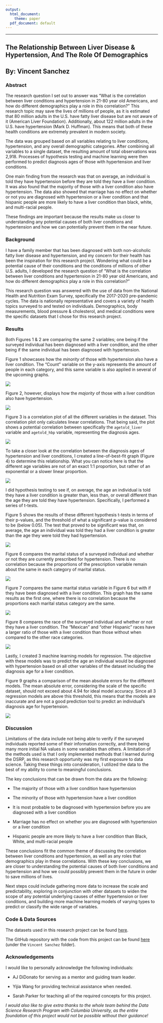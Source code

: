 ```yaml
---
output:
  html_document:
    theme: paper
  pdf_document: default
---
```


------------------------------------------------------------------------

::: {align="center"}
# The Relationship Between Liver Disease & Hypertension, And The Role Of Demographics

## By: Vincent Sanchez
:::

### Abstract

The research question I set out to answer was "What is the correlation between liver conditions and hypertension in 21-80 year old Americans, and how do different demographics play a role in this correlation?" This research topic may save the lives of millions of people, as it is estimated that 80 million adults in the U.S. have fatty liver disease but are not aware of it (American Liver Foundation). Additionally, about 122 million adults in the U.S. have hypertension (Mark D. Huffman). This means that both of these health conditions are extremely prevalent in modern society.

The data was grouped based on all variables relating to liver conditions, hypertension, and any overall demographic categories. After combining all variables to a single dataset, the resulting amount of total observations was 2,918. Processes of hypothesis testing and machine learning were then performed to predict diagnosis ages of those with hypertension and liver conditions.

One main finding from the research was that on average, an individual is told they have hypertension before they are told they have a liver condition. It was also found that the majority of those with a liver condition also have hypertension. The data also showed that marriage has no effect on whether or not you are diagnosed with hypertension or a liver condition and that hispanic people are more likely to have a liver condition than black, white, and multi-racial people.

These findings are important because the results make us closer to understanding any potential causes of both liver conditions and hypertension and how we can potentially prevent them in the near future.

### Background

I have a family member that has been diagnosed with both non-alcoholic fatty liver disease and hypertension, and my concern for their health has been the inspiration for this research project. Wondering what could be a potential cause of their conditions and the conditions of millions of other U.S. adults, I developed the research question of "What is the correlation between liver conditions and hypertension in 21-80 year old Americans, and how do different demographics play a role in this correlation?"

This research question was answered with the use of data from the National Health and Nutrition Exam Survey, specifically the 2017-2020 pre-pandemic cycles. The data is nationally representative and covers a variety of health topics surveyed to and tested on individuals. Demographics, body measurements, blood pressure & cholesterol, and medical conditions were the specific datasets that I chose for this research project.

### Results

Both Figures 1 & 2 are comparing the same 2 variables; one being if the surveyed individual has been diagnosed with a liver condition, and the other being if the same individual has been diagnosed with hypertension.

Figure 1 showcases how the *minority* of those with hypertension also have a liver condition. The "Count" variable on the y-axis represents the amount of people in each category, and this same variable is also applied in several of the upcoming graphs.

![](plots/Hypertension%20v.%20Liver%20Condition.png)

Figure 2, however, displays how the *majority* of those with a liver condition also have hypertension.

![](plots/Liver%20Condition%20v.%20Hypertension.png)

Figure 3 is a correlation plot of all the different variables in the dataset. This correlation plot only calculates linear correlations. That being said, the plot shows a potential correlation between specifically the `agetold_liver` variable and `agetold_hbp` variable, representing the diagnosis ages.

![](plots/Correlations.png)

To take a closer look at the correlation between the diagnosis ages of hypertension and liver conditions, I created a line-of-best-fit graph (Figure 4) to determine this relationship. What you can notice here is that the different age variables are not of an exact 1:1 proportion, but rather of an exponential or a slower linear proportion.

![](plots/Diagnosis%20Ages.png)

I did hypothesis testing to see if, on average, the age an individual is told they have a liver condition is greater than, less than, or overall different than the age they are told they have hypertension. Specifically, I performed a series of t-tests.

Figure 5 shows the results of these different hypothesis t-tests in terms of their p-values, and the threshold of what a significant p-value is considered to be (below 0.05). The test that proved to be significant was that, on average, the age an individual was told they had a liver condition is greater than the age they were told they had hypertension.

![](plots/Hypothesis%20Testing.png)

Figure 6 compares the marital status of a surveyed individual and whether or not they are currently prescribed for hypertension. There is no correlation because the proportions of the prescription variable remain about the same in each category of marital status.

![](plots/Marriage%20v.%20Hypertension.png)

Figure 7 compares the same marital status variable in Figure 6 but with if they have been diagnosed with a liver condition. This graph has the same results as the first one, where there is no correlation because the proportions each marital status category are the same.

![](plots/Marriage%20v.%20Liver%20Condition.png)

Figure 8 compares the race of the surveyed individual and whether or not they have a liver condition. The "Mexican" and "other Hispanic" races have a larger ratio of those with a liver condition than those without when compared to the other race categories.

![](plots/Race%20v.%20Liver%20Condition.png)

Lastly, I created 3 machine learning models for regression. The objective with these models was to predict the age an individual would be diagnosed with hypertension based on all other variables of the dataset including the diagnosis age for a liver condition.

Figure 9 graphs a comparison of the mean absolute errors for the different models. The mean absolute error, considering the scale of the specific dataset, should not exceed about 4.94 for ideal model accuracy. Since all 3 regression models are above this threshold, this means that the models are inaccurate and are not a good prediction tool to predict an individual's diagnosis age for hypertension.

![](plots/Machine%20Learning%20MAE.png)

### Discussion

Limitations of the data include not being able to verify if the surveyed individuals reported some of their information correctly, and there being many more initial NA values in some variables than others. A limitation of the methods used is that I only implemented methods that I learned during the DSRP, as this research opportunity was my first exposure to data science. Taking these things into consideration, I utilized the data to the best of my ability to come to meaningful conclusions.

The key conclusions that can be drawn from the data are the following:

-   The majority of those with a liver condition have hypertension

-   The minority of those with hypertension have a liver condition

-   It is most probable to be diagnosed with hypertension before you are diagnosed with a liver condition

-   Marriage has no effect on whether you are diagnosed with hypertension or a liver condition

-   Hispanic people are more likely to have a liver condition than Black, White, and multi-racial people

These conclusions fit the common theme of discussing the correlation between liver conditions and hypertension, as well as any roles that demographics play in these correlations. With these key conclusions, we are closer to understanding the potential causes of both liver conditions and hypertension and how we could possibly prevent them in the future in order to save millions of lives.

Next steps could include gathering more data to increase the scale and predictability, exploring in conjunction with other datasets to widen the scope of any potential underlying causes of either hypertension or liver conditions, and building more machine learning models of varying types to predict or classify the wide range of variables.

### Code & Data Sources

The datasets used in this research project can be found [here](https://wwwn.cdc.gov/nchs/nhanes/continuousnhanes/default.aspx?Cycle=2017-2020).

The GitHub repository with the code from this project can be found [here](https://github.com/the-codingschool/DSRP-2023-DiDonato/tree/dev-VS) (under the `Vincent Sanchez` folder).

### Acknowledgements

I would like to personally acknowledge the following individuals:

-   AJ DiDonato for serving as a mentor and guiding team leader.

-   Yijia Wang for providing technical assistance when needed.

-   Sarah Parker for teaching all of the required concepts for this project.

*I would also like to give extra thanks to the whole team behind the Data Science Research Program with Columbia University, as the entire foundation of this project would not be possible without their guidance!*

